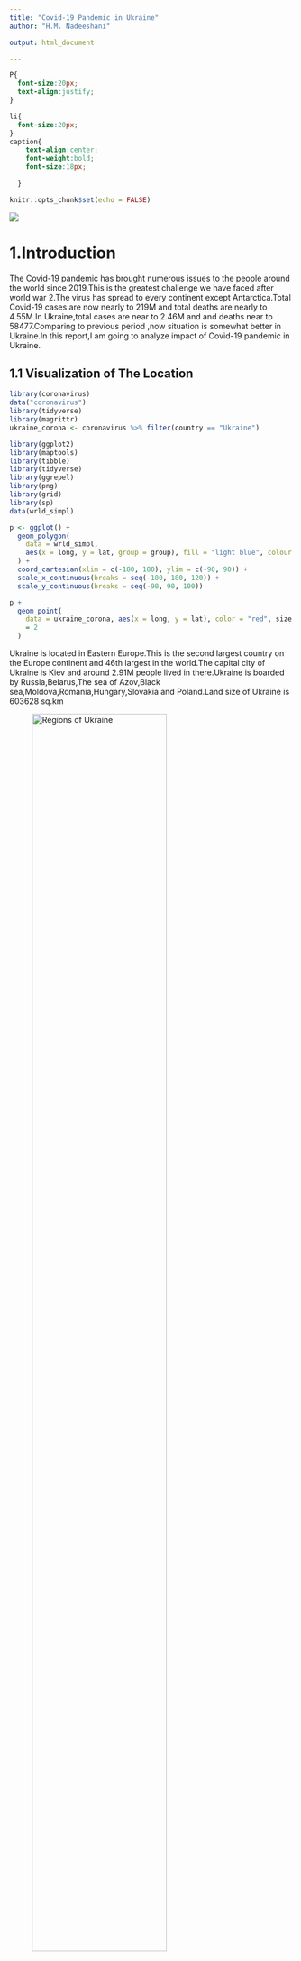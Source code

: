 ---
title: "Covid-19 Pandemic in Ukraine"
author: "H.M. Nadeeshani"

output: html_document

---
```{css,echo=FALSE}
P{
  font-size:20px;
  text-align:justify;
}

li{
  font-size:20px;
}
caption{
    text-align:center;
    font-weight:bold;
    font-size:18px;
    
  }
```

```{r setup, include=FALSE}
knitr::opts_chunk$set(echo = FALSE)

```

![](R.jfif)

# **1.Introduction**

The Covid-19 pandemic has brought numerous issues to the people around the world since 2019.This is the greatest challenge we have faced after world war 2.The virus has spread to every continent except Antarctica.Total Covid-19 cases are now nearly to 219M and total deaths are nearly to 4.55M.In Ukraine,total cases are near to 2.46M and and deaths near to 58477.Comparing to previous period ,now situation is somewhat better in Ukraine.In this report,I am going to analyze impact of Covid-19 pandemic in Ukraine.

##  1.1 Visualization of The Location

```{r fig.cap="Geographical location of Ukraine", message=FALSE, warning=FALSE}

library(coronavirus)
data("coronavirus")
library(tidyverse)
library(magrittr)
ukraine_corona <- coronavirus %>% filter(country == "Ukraine")

library(ggplot2)
library(maptools)
library(tibble)
library(tidyverse)
library(ggrepel)
library(png)
library(grid)
library(sp)
data(wrld_simpl)

p <- ggplot() +
  geom_polygon(
    data = wrld_simpl,
    aes(x = long, y = lat, group = group), fill = "light blue", colour = "white"
  ) +
  coord_cartesian(xlim = c(-180, 180), ylim = c(-90, 90)) +
  scale_x_continuous(breaks = seq(-180, 180, 120)) +
  scale_y_continuous(breaks = seq(-90, 90, 100))

p +
  geom_point(
    data = ukraine_corona, aes(x = long, y = lat), color = "red", size
    = 2
  )

```
  
  Ukraine is located in Eastern Europe.This is the second largest country on the Europe continent and 46th largest in the world.The capital city of Ukraine is Kiev and around 2.91M people lived in there.Ukraine is boarded by Russia,Belarus,The sea of Azov,Black sea,Moldova,Romania,Hungary,Slovakia and Poland.Land size of Ukraine is 603628 sq.km
  
  ![Regions of Ukraine](provinces-of-ukraine-map.png){width=75%}
  
This map shows Ukraine's 24 regions.They are Kirovohad Oblast,Donetsk,Volyn Oblast,Dnipropetrovsk,Zakarpattia Oblast,Kharkiv,Kharkiv Oblast,Donetsk Oblast,Vinnytsia,Sumy Oblast,Dnipropetrovsk Oblast,Luhansk Oblast,Kherson,Luhansk,Poltava Oblast,Zhytomyr Oblast,Lviv Oblast,Kyiv Oblast,Ivano-Frankivsk Oblast,Chernivtsi,Mykolaiv,Cherkasy Oblast,Kherson Oblast and Chernihiv Oblast.Cherkasy Oblast is the biggest region. With a population over 42 million people,Ukraine is the 7th most populous country in Europe.67% of Ukraine total population lives in urban areas.Ukraine is a safe country for travellers.The most Popular destinations in the Ukraine are Kiev and the coast town odessa.Grain,Steel and sunflower oil are most famous goods prodcued in Ukraine to export.

##  1.2 Climate Condition in Ukraine

  Ukraine's average annual temperature range from about 5.5-7 celcius in north and 11-13 celcius in south.January is the coldest month in Ukraine and temperature is about -3 celcius in southwest and -8 celcius in northeast.July is the hottest month and average temperature in this month is 23 celcius in southeast and 18 celcius in the northeast.Ukraine has snowfalls in late November and early December.In Ukraine,Winters are normally mild and rainy with little snow and summers are dry and hot.Moderately Ukraine has warm and humid air from the Atlantic ocean.
  
##  1.3 Lockdown Status of The Ukraine

Covid-19 virus was confirmed to have spread to Ukraine on 3rd March 2020,in Chernivtsi Oblast.On 12th March,Ukraine found two more cases and 17th March they found 6 new cases.First emergency was called on 20th March 2020 in Kyiv Oblast,Chernivtsi Oblast,Zhytomyr Oblast,Dnipropetrovsk Oblast,Ivano-Frankivsk Oblast and Kiev.

In April 6 in 2020 Ukraine impose quarantine.On 21st April in 2020 they extended quarantine until 11th of May.And on the 11th of May they extended the quarantine till 22nd of May.On 25th May Kyiv and Kharkiv were reopened.On 5th June in 2020,they reopened the restuarants,cafes and public places.On 11th November,the government approved weekend lockdowns were non essential businesses would close for the weekend for three weeks.On 8th January in 2021 Ukraine imposed new lockdown until 25th of Januaray.Ukraine started their vaccination programme on 24th February in 2021.In 21st of April covid-19 deaths rise its peak and now also deaths are rising again.In September 2021,Ukraine government extend lockdown restrictions until 1st of October in 2021.



##  1.4 Actions Taken by The Government
  
  Ukraine government took and still taking many actions to prevent from Covid-19.
  
  * Airports
  
   Air traffic in Ukraine has been renewed.
  
  * Public Transport
  
  In Ukraine,passengers should wear masks when they are going on public transport and number of passengers are limited to number of seats in vehicle.
  
  * Metro
  
  Passengers should keep distance in subway cars,on escalators and on platforms while waiting for the train and passengers must wear masks.
  
  * Intercity Transport
  
  In intercity transport passengers are up to 10 people at a time.
  
  * Stores,Pharmacies,petrol stations and banks
  
  Operation is restored and visitors must wear masks at all time on the premises.
  
  * Cafes
  
  Only outdoor terraces are allowed to be opened.The decision making process of opening and closing cafes taken by local authorities.
  
  * Sports Clubs
  
  In sport clubs number of visitors can't exceed 1 person per 10sq m in individual workout and 5 sq m per person during team workouts.
  
  * Events
  
  The government gives permission upto 50 people and indoor religious events,provided 1 person per 5sq m and visitors should maintain a distance of 1.5 meters.
  
  * Medical Institutions
  
  Allowed to provide medicare for during childbirth,cancer patients in hospital and other urgent measures of hospitalization and schedulded operations.
  
  * Educational Institutions 
  
  The 2021/22 academic year for school children and students continues in a remote format.Students can come to take exams after passing observation or self-isolation.
  
  * Rules for foreigners
  
  No travel ban for foreigners but need to have an insuarance policy to cover the cost of covid-19 treatments.
  
  
## 1.5 Vaccination progress in Ukraine

 Ukraine started their vaccination program on 24th of february 2021.In first phase,they vaccinated doctors,ambulance staff,labouratory people and military personnel in the joint forces operation in Donbas.They use astrazenica,Pfizer,Novavax and china's sinovac biotech vaccines for their vaccination program.Current vaccination status of Ukraine is 12.5% Of People got fully vaccinated and 14.9% people got first dose of vaccines.
 
 ---- 
  

# **2. Exploratory Data Analysis**

## 2.1 Confirmed,Recovered and Death Cases in Ukraine

```{r, message=FALSE, warning=FALSE}
library(tidyverse)
library(magrittr)
ukraine_corona <- coronavirus %>% filter(country == "Ukraine")
ukraine_corona<- ukraine_corona[,!names(ukraine_corona)%in% c("province","country","lat","long")]
ukraine_corona <-ukraine_corona[ukraine_corona$date<="2021-07-31",]
confirmed_cases <- filter(ukraine_corona, type == "confirmed")
ggplot(confirmed_cases,aes(x=date,y=cases)) + geom_path(size=1) + labs(title = "Confirmed cases in Ukraine")
 
```
  
  
```{r, message=FALSE, warning=FALSE}
library(tidyverse)
library(magrittr)
ukraine_corona <- coronavirus %>% filter(country == "Ukraine")
ukraine_corona<- ukraine_corona[,!names(ukraine_corona)%in% c("province","country","lat","long")]
ukraine_corona <-ukraine_corona[ukraine_corona$date<="2021-07-31",]
death_cases <- filter(ukraine_corona, type == "death")

ggplot(death_cases,aes(x=date,y=cases)) + geom_path(size=1) + labs(title = "Death cases in Ukraine")
```
     
     
```{r, message=FALSE, warning=FALSE}
library(tidyverse)
library(magrittr)
ukraine_corona <- coronavirus %>% filter(country == "Ukraine")
ukraine_corona<- ukraine_corona[,!names(ukraine_corona)%in% c("province","country","lat","long")]
ukraine_corona <-ukraine_corona[ukraine_corona$date<="2021-07-31",]
recovered_cases <- filter(ukraine_corona, type == "recovered")
ggplot(recovered_cases, aes(date, cases)) + geom_path(size=1) + labs(title = "Recovered cases in Ukraine")
```


```{r, message=FALSE, warning=FALSE,fig.width=12}
library(plotly)
all_cases <- ggplot(ukraine_corona,aes(date, cases, color = type), is.na=FALSE) +
  geom_point() +
  geom_line() +
  ggtitle("All Cases in Ukraine")
 
ggplotly(all_cases)

```

The obeservations for this study taken from 22nd January 2020 to 31st of July 2021.Accoridng to these graphs we can see no.of cases in first weeks is very low.But from April 2020 cases started to increase and in November that wave came its peak.Again end of December cases decreased and again April 2021 cases increased its peak.In April 2021 peak of cases is more than November 2020 peak.But May 2021,cases again started to decrease.Ukraine has more recovered cases than death cases.

  * Highest number of confirmed cases in Ukraine(03-04-2021) = 20456
  * Highest number of death cases in Ukraine(14-04-2021) = 473
  * Highest number of recovered cases in Ukraine(30-04-2021) = 20308


## 2.2 Comparing Deaths with Neighbouring Countries

```{r, message=FALSE, warning=FALSE}

ukraine_corona <- coronavirus %>% filter(country == "Ukraine")
ukraine_corona <-ukraine_corona[ukraine_corona$date<="2021-07-31",]
ukraine_corona_new<-ukraine_corona%>%mutate(cases=replace(cases,which(cases<0),NA))

uk_corona<-coronavirus%>%filter(country=="United Kingdom")
uk_corona <-uk_corona[uk_corona$date<="2021-07-31",]
uk_corona_new<-uk_corona%>%mutate(cases=replace(cases,which(cases<0),NA))

sweden_corona<-coronavirus%>%filter(country=="Sweden")
sweden_corona <-sweden_corona[sweden_corona$date<="2021-07-31",]
sweden_corona_new<-sweden_corona%>%mutate(cases=replace(cases,which(cases<0),NA))

denmark_corona<-coronavirus%>%filter(country=="Denmark")
denmark_corona <-denmark_corona[denmark_corona$date<="2021-07-31",]
denmark_corona_new<-denmark_corona%>%mutate(cases=replace(cases,which(cases<0),NA))

germany_corona<-coronavirus%>%filter(country=="Germany")
germany_corona <-germany_corona[germany_corona$date<="2021-07-31",]
germany_corona_new<-germany_corona%>%mutate(cases=replace(cases,which(cases<0),NA))

italy_corona<-coronavirus%>%filter(country=="Italy")
italy_corona <-italy_corona[italy_corona$date<="2021-07-31",]
italy_corona_new<-italy_corona%>%mutate(cases=replace(cases,which(cases<0),NA))

france_corona<-coronavirus%>%filter(country=="France")
france_corona <-france_corona[france_corona$date<="2021-07-31",]
france_corona_new<-france_corona%>%mutate(cases=replace(cases,which(cases<0),NA))

countries_corona<-as.data.frame(rbind(ukraine_corona,uk_corona_new,sweden_corona_new,denmark_corona_new,germany_corona_new,italy_corona_new,france_corona_new))

countries_death<-countries_corona%>%filter(type=="death")
ggplot(countries_death,
       aes(x=date,y=cases,fill=type,col=country))+
  geom_line()+geom_point()+ 
  facet_wrap(~country,ncol = 4)+coord_flip()+
  ggtitle("Deaths of covid-19 in countries of same continent")

```

```{r, message=FALSE, warning=FALSE,comment=NA}
ukraine_corona <- coronavirus %>% filter(country == "Ukraine")
ukraine_corona<- ukraine_corona[,!names(ukraine_corona)%in% c("province","country","lat","long")]
ukraine_corona <-ukraine_corona[ukraine_corona$date<="2021-07-31",]
ukraine_corona_new<-ukraine_corona%>%mutate(cases=replace(cases,which(cases<0),0))


confirmed_cases <- filter(ukraine_corona_new, type == "confirmed")
death_cases <- filter(ukraine_corona_new, type == "death")
recovered_cases <- filter(ukraine_corona_new, type == "recovered")
merged_list <- cbind(confirmed_cases, "recovered"= recovered_cases$cases, "death" = death_cases$cases)

total_cases <- sum(merged_list$cases)
total_recovery <- sum(merged_list$recovered)
total_death <- sum(merged_list$death)
total_active <- total_cases - (total_recovery + total_death)

library(tidyverse)
library(magrittr)

death_rate_ukraine <- (total_death / total_cases)*100
cat("Death Rate in Ukraine = ",death_rate_ukraine)

uk_corona<-coronavirus%>%filter(country=="United Kingdom")
uk_corona <-uk_corona[uk_corona$date<="2021-07-31",]
uk_corona_new<-uk_corona%>%mutate(cases=replace(cases,which(cases<0),0))

confirmed_cases_uk <- uk_corona_new %>% filter(type == "confirmed")
total_cases_uk <- sum(confirmed_cases_uk$cases)
death_cases_uk <- uk_corona_new %>% filter(type == "death")
total_death_uk <- sum(death_cases_uk$cases)
death_rate_uk <- (total_death_uk/ total_cases_uk)*100
cat("Death Rate in UK = ",death_rate_uk)
  
italy_corona<-coronavirus%>%filter(country=="Italy")
italy_corona <-italy_corona[italy_corona$date<="2021-07-31",]
italy_corona_new<-italy_corona%>%mutate(cases=replace(cases,which(cases<0),0))

confirmed_cases_italy <- italy_corona_new %>% filter(type == "confirmed")
total_cases_italy <- sum(confirmed_cases_italy$cases)
death_cases_italy <- italy_corona_new %>% filter(type == "death")
total_death_italy <- sum(death_cases_italy$cases)
death_rate_italy <- (total_death_italy/ total_cases_italy)*100
cat("Death Rate in Italy = ",death_rate_italy)


denmark_corona<-coronavirus%>%filter(country=="Denmark")
denmark_corona <-denmark_corona[denmark_corona$date<="2021-07-31",]
denmark_corona_new<-denmark_corona%>%mutate(cases=replace(cases,which(cases<0),0))

confirmed_cases_denmark <- denmark_corona_new %>% filter(type == "confirmed")
total_cases_denmark <- sum(confirmed_cases_denmark$cases)
death_cases_denmark <- denmark_corona_new %>% filter(type == "death")
total_death_denmark <- sum(death_cases_denmark$cases)
death_rate_denmark <- (total_death_denmark/ total_cases_denmark)*100
cat("Death Rate in Denmark = ",death_rate_denmark)

france_corona<-coronavirus%>%filter(country=="France")
france_corona <-france_corona[france_corona$date<="2021-07-31",]
france_corona_new<-france_corona%>%mutate(cases=replace(cases,which(cases<0),0))

confirmed_cases_france <- france_corona_new %>% filter(type == "confirmed")
total_cases_france <- sum(confirmed_cases_france$cases)
death_cases_france <- france_corona_new %>% filter(type == "death")
total_death_france <- sum(death_cases_france$cases)
death_rate_france <- (total_death_france/ total_cases_france)*100
cat("Death Rate in France = ",death_rate_france)

germany_corona<-coronavirus%>%filter(country=="Germany")
germany_corona <-germany_corona[germany_corona$date<="2021-07-31",]
germany_corona_new<-germany_corona%>%mutate(cases=replace(cases,which(cases<0),0))

confirmed_cases_germany <- germany_corona_new %>% filter(type == "confirmed")
total_cases_germany <- sum(confirmed_cases_germany$cases)
death_cases_germany<- germany_corona_new %>% filter(type == "death")
total_death_germany<- sum(death_cases_germany$cases)
death_rate_germany <- (total_death_germany/ total_cases_germany)*100
cat("Death Rate in Germany = ",death_rate_germany)





death_rates <- c(death_rate_ukraine,death_rate_uk,death_rate_italy,death_rate_denmark,death_rate_france,death_rate_germany)

barplot(death_rates,xlab="Country",ylab="Death Rate", main="Death Rates of neighbouring countries", horiz=FALSE, names.arg = c("Ukraine", "UK", "Italy", "Denmark","France","Germany"), cex.names = 0.8,col = c("blue","yellow","red", "pink", "grey","green"))


```

According to these two graphs and death rates,We can clearly see Italy has the highest death rate and Ukraine has the third highest death rate.Ukraine's death rate is 2.380894.Denmark has the lowest death rate among these countries.Ukraine is not in good position when comparing death rate with neighbouring countries.

## 2.3 Comparing Recovered Cases with Neighbouring Countries

```{r, message=FALSE, warning=FALSE}
countries_recovered<-countries_corona%>%filter(type=="recovered")
ggplot(countries_recovered,
       aes(x=date,y=cases,fill=type,col=country))+
  geom_line()+geom_point()+ 
  facet_wrap(~country,ncol = 4)+coord_flip()+
  ggtitle("Recovered Cases of covid-19 in countries of same continent")
```


```{r, message=FALSE, warning=FALSE,comment=NA}
ukraine_corona <- coronavirus %>% filter(country == "Ukraine")
ukraine_corona<- ukraine_corona[,!names(ukraine_corona)%in% c("province","country","lat","long")]
ukraine_corona <-ukraine_corona[ukraine_corona$date<="2021-07-31",]
ukraine_corona_new<-ukraine_corona%>%mutate(cases=replace(cases,which(cases<0),0))

confirmed_cases <- filter(ukraine_corona_new, type == "confirmed")
death_cases <- filter(ukraine_corona_new, type == "death")
recovered_cases <- filter(ukraine_corona_new, type == "recovered")
merged_list <- cbind(confirmed_cases, "recovered"= recovered_cases$cases, "death" = death_cases$cases)

total_cases <- sum(merged_list$cases)
total_recovery <- sum(merged_list$recovered)
total_death <- sum(merged_list$death)
total_active <- total_cases - (total_recovery + total_death)

library(tidyverse)
library(magrittr)

recovered_rate_ukraine <- (total_recovery / total_cases)*100
cat("Recovered Rate in Ukraine = ",recovered_rate_ukraine)

uk_corona<-coronavirus%>%filter(country=="United Kingdom")
uk_corona <-uk_corona[uk_corona$date<="2021-07-31",]
uk_corona_new<-uk_corona%>%mutate(cases=replace(cases,which(cases<0),0))
confirmed_cases_uk <- uk_corona_new %>% filter(type == "confirmed")
total_cases_uk <- sum(confirmed_cases_uk$cases)
recovered_cases_uk <- uk_corona_new %>% filter(type == "recovered")
total_recovered_uk <- sum(recovered_cases_uk$cases)
recovered_rate_uk <- (total_recovered_uk/ total_cases_uk)*100
cat("Recovered Rate in United Kingdom = ",recovered_rate_uk)
  
italy_corona<-coronavirus%>%filter(country=="Italy")
italy_corona <-italy_corona[italy_corona$date<="2021-07-31",]
italy_corona_new<-italy_corona%>%mutate(cases=replace(cases,which(cases<0),0))
confirmed_cases_italy <- italy_corona_new %>% filter(type == "confirmed")
total_cases_italy <- sum(confirmed_cases_italy$cases)
recovered_cases_italy <- italy_corona_new %>% filter(type == "recovered")
total_recovered_italy <- sum(recovered_cases_italy$cases)
recovered_rate_italy <- (total_recovered_italy/ total_cases_italy)*100
cat("Recovered Rate in Italy = ",recovered_rate_italy)


denmark_corona<-coronavirus%>%filter(country=="Denmark")
denmark_corona <-denmark_corona[denmark_corona$date<="2021-07-31",]
denmark_corona_new<-denmark_corona%>%mutate(cases=replace(cases,which(cases<0),0))
confirmed_cases_denmark <- denmark_corona_new %>% filter(type == "confirmed")
total_cases_denmark <- sum(confirmed_cases_denmark$cases)
recovered_cases_denmark <- denmark_corona_new %>% filter(type == "recovered")
total_recovered_denmark <- sum(recovered_cases_denmark$cases)
recovered_rate_denmark <- (total_recovered_denmark/ total_cases_denmark)*100
cat("Recovered Rate in Denmark = ",recovered_rate_denmark)

france_corona<-coronavirus%>%filter(country=="France")
france_corona <-france_corona[france_corona$date<="2021-07-31",]
france_corona_new<-france_corona%>%mutate(cases=replace(cases,which(cases<0),0))
confirmed_cases_france <- france_corona_new %>% filter(type == "confirmed")
total_cases_france <- sum(confirmed_cases_france$cases)
recovered_cases_france <- france_corona_new %>% filter(type == "recovered")
total_recovered_france <- sum(recovered_cases_france$cases)
recovered_rate_france <- (total_recovered_france/ total_cases_france)*100
cat("Recovered Rate in France = ",recovered_rate_france)

germany_corona<-coronavirus%>%filter(country=="Germany")
germany_corona <-germany_corona[germany_corona$date<="2021-07-31",]
germany_corona_new<-germany_corona%>%mutate(cases=replace(cases,which(cases<0),0))
confirmed_cases_germany <- germany_corona_new %>% filter(type == "confirmed")
total_cases_germany <- sum(confirmed_cases_germany$cases)
recovered_cases_germany<- germany_corona_new %>% filter(type == "recovered")
total_recovered_germany<- sum(recovered_cases_germany$cases)
recovered_rate_germany <- (total_recovered_germany/ total_cases_germany)*100
cat("Recovered Rate in Germany = ",recovered_rate_germany)




recovered_rates <- c(recovered_rate_ukraine,recovered_rate_uk,recovered_rate_italy,recovered_rate_denmark,recovered_rate_france,recovered_rate_germany)

barplot(recovered_rates,xlab="Country",ylab="Recovered Rate", main="Recovered Rates of neighbouring countries", horiz=FALSE, names.arg = c("Ukraine", "UK", "Italy", "Denmark","France","Germany"), cex.names = 0.8,col = c("blue","yellow","red", "pink", "grey","green"))

```

According to these plots and rates Germany has the highest recovered rate and Ukraine has the second highest.Ukraine's recovered rate is 96.66951.UK has the lowest recovered rate.When comparing recovered rates with neighbouring countries,Ukraine is in a good position.

## 2.4 Comparing Death Rate with India,Australia and United States

```{r, message=FALSE, warning=FALSE,comment=NA}
ukraine_corona <- coronavirus %>% filter(country == "Ukraine")
ukraine_corona<- ukraine_corona[,!names(ukraine_corona)%in% c("province","country","lat","long")]
ukraine_corona <-ukraine_corona[ukraine_corona$date<="2021-07-31",]
ukraine_corona_new<-ukraine_corona%>%mutate(cases=replace(cases,which(cases<0),0))


confirmed_cases <- filter(ukraine_corona_new, type == "confirmed")
death_cases <- filter(ukraine_corona_new, type == "death")
recovered_cases <- filter(ukraine_corona_new, type == "recovered")
merged_list <- cbind(confirmed_cases, "recovered"= recovered_cases$cases, "death" = death_cases$cases)

total_cases <- sum(merged_list$cases)
total_recovery <- sum(merged_list$recovered)
total_death <- sum(merged_list$death)
total_active <- total_cases - (total_recovery + total_death)

library(tidyverse)
library(magrittr)

death_rate_ukraine <- (total_death / total_cases)*100
cat("Death Rate in Ukraine = ",death_rate_ukraine)

us_corona<-coronavirus%>%filter(country=="US")
us_corona <-us_corona[us_corona$date<="2021-07-31",]
us_corona_new<-us_corona%>%mutate(cases=replace(cases,which(cases<0),0))

confirmed_cases_us <- us_corona_new %>% filter(type == "confirmed")
total_cases_us <- sum(confirmed_cases_us$cases)
death_cases_us <- us_corona_new %>% filter(type == "death")
total_death_us <- sum(death_cases_us$cases)
death_rate_us <- (total_death_us/ total_cases_us)*100
cat("Death Rate in US = ",death_rate_us)
  
australia_corona<-coronavirus%>%filter(country=="Australia")
australia_corona <-australia_corona[australia_corona$date<="2021-07-31",]
australia_corona_new<-australia_corona%>%mutate(cases=replace(cases,which(cases<0),0))

confirmed_cases_australia <- australia_corona_new %>% filter(type == "confirmed")
total_cases_australia <- sum(confirmed_cases_australia$cases)
death_cases_australia<- australia_corona_new %>% filter(type == "death")
total_death_australia <- sum(death_cases_australia$cases)
death_rate_australia <- (total_death_australia/ total_cases_australia)*100
cat("Death Rate in Australia = ",death_rate_australia)

india_corona<-coronavirus%>%filter(country=="India")
india_corona <-india_corona[india_corona$date<="2021-07-31",]
india_corona_new<-india_corona%>%mutate(cases=replace(cases,which(cases<0),0))

confirmed_cases_india <- india_corona_new %>% filter(type == "confirmed")
total_cases_india <- sum(confirmed_cases_india$cases)
death_cases_india <- india_corona_new %>% filter(type == "death")
total_death_india <- sum(death_cases_india$cases)
death_rate_india <- (total_death_india/ total_cases_india)*100
cat("Death Rate in India = ",death_rate_india)

death_rates <- c(death_rate_ukraine,death_rate_us,death_rate_australia,death_rate_india)

barplot(death_rates,xlab="Country",ylab="Death Rate", main="Death Rates Comparison", horiz=FALSE, names.arg = c("Ukraine", "US","Australia","India"), cex.names = 0.8,col = c("red","yellow","grey","green"))
```

US,India and Australia are major most affected covid-19 countries in Asia,North America and Oceania continents.When comparing Ukraine death rate with them Ukraine has the second highest death rate and Australia has the highest.India has the lowest death rate among these countries.So comparing with these countries Ukraine is not in a good position about death rates.


## 2.5 Comparing Recovered Rate with India,Australia and United States

```{r, message=FALSE, warning=FALSE,comment=NA}
ukraine_corona <- coronavirus %>% filter(country == "Ukraine")
ukraine_corona<- ukraine_corona[,!names(ukraine_corona)%in% c("province","country","lat","long")]
ukraine_corona <-ukraine_corona[ukraine_corona$date<="2021-07-31",]
ukraine_corona_new<-ukraine_corona%>%mutate(cases=replace(cases,which(cases<0),0))

confirmed_cases <- filter(ukraine_corona_new, type == "confirmed")
death_cases <- filter(ukraine_corona_new, type == "death")
recovered_cases <- filter(ukraine_corona_new, type == "recovered")
merged_list <- cbind(confirmed_cases, "recovered"= recovered_cases$cases, "death" = death_cases$cases)

total_cases <- sum(merged_list$cases)
total_recovery <- sum(merged_list$recovered)
total_death <- sum(merged_list$death)
total_active <- total_cases - (total_recovery + total_death)

library(tidyverse)
library(magrittr)

recovered_rate_ukraine <- (total_recovery / total_cases)*100
cat("Recovered Rate in Ukraine = ",recovered_rate_ukraine)

us_corona<-coronavirus%>%filter(country=="US")
us_corona <-us_corona[us_corona$date<="2021-07-31",]
us_corona_new<-us_corona%>%mutate(cases=replace(cases,which(cases<0),0))
confirmed_cases_us <- us_corona_new %>% filter(type == "confirmed")
total_cases_us <- sum(confirmed_cases_us$cases)
recovered_cases_us <- us_corona_new %>% filter(type == "recovered")
total_recovered_us <- sum(recovered_cases_us$cases)
recovered_rate_us <- (total_recovered_us/ total_cases_us)*100
cat("Recovered Rate in US = ",recovered_rate_us)
  
australia_corona<-coronavirus%>%filter(country=="Australia")
australia_corona <-australia_corona[australia_corona$date<="2021-07-31",]
australia_corona_new<-australia_corona%>%mutate(cases=replace(cases,which(cases<0),0))
confirmed_cases_australia <- australia_corona_new %>% filter(type == "confirmed")
total_cases_australia <- sum(confirmed_cases_australia$cases)
recovered_cases_australia <- australia_corona_new %>% filter(type == "recovered")
total_recovered_australia <- sum(recovered_cases_australia$cases)
recovered_rate_australia <- (total_recovered_australia/ total_cases_australia)*100
cat("Recovered Rate in Australia = ",recovered_rate_australia)

india_corona<-coronavirus%>%filter(country=="India")
india_corona <-india_corona[india_corona$date<="2021-07-31",]
india_corona_new<-india_corona%>%mutate(cases=replace(cases,which(cases<0),0))
confirmed_cases_india <- india_corona_new %>% filter(type == "confirmed")
total_cases_india <- sum(confirmed_cases_india$cases)
recovered_cases_india <- india_corona_new %>% filter(type == "recovered")
total_recovered_india <- sum(recovered_cases_india$cases)
recovered_rate_india <- (total_recovered_india/ total_cases_india)*100
cat("Recovered Rate in India = ",recovered_rate_india)

recovered_rates_new <- c(recovered_rate_ukraine,recovered_rate_us,recovered_rate_australia,recovered_rate_india)

barplot(recovered_rates_new,xlab="Country",ylab="Recovered Rate", main="Recovered Rates Comparison", horiz=FALSE, names.arg = c("Ukraine", "US","Australia","India"), cex.names = 0.8,col = c("red","yellow","grey","green"))
```

When comparing Ukraine's recovered rate with India,US and Australia, Ukraine has the second highest recovered rate.India has the highest recovered rate among these countries and US has the lowest recovered rate.So comparing with these countries Ukraine is in a good position about recovered rates.

----

# **3.0 Discussion**

The data taken from 22nd January to 31st of July 2021.The data is loaded from corona virus package in R.Some recovered,death and confirmed cases data sets contained negative values.The reason for this is,at first stage some patients test positive and later on diagnosed as negative.August and September(2021) data not be taken for the analysis.Because data are missing in these months.So current status of the country cannot be made.When selecting countries for comparison,first I get popular countries in same continent with Ukraine.Italy and Uk  covid pandemic is more popular last year in the world.So I specially decided to get these two countries.Also I get Denmark,France and Germany for this comparison.Then I compared Ukraine with US,Australia and India.Pandemic of US and India is also more popular in this year and last year in worldwide.Australia is the most affected country in Oceania continent.So I decided to compare Ukraine with these countries.

----

# **4.0 Conclusion**

Ukraine situation is stable and much better comparing with other countries when 31.07.2021.Ukraine neared to pandemic peak in April 2021.When we consider with other countries, recovered rate is much better in Ukraine but death rate is not.Ukraine government has taken many successful decisions to prevent from covid-19.In public places and when traveling public transportation wearing mask and maintain social distance is essential thing in Ukraine now.And vaccination program in Ukraine shows a good progress.Therefore pandemic situation is now under control in Ukraine.

----

# **5.0 References**

  * Covid-19 in Ukraine - https://wwwnc.cdc.gov/travel/notices/covid-3/coronavirus-ukraine

  * Climate change in Ukraine - https://www.climatechangepost.com/ukraine/climate-change/

  * Covid-19 pandemic in Ukraine - https://covid19.gov.ua/en/

  * Adminstrative divisions of Ukraie - https://en.wikipedia.org/wiki/Regions_of_Ukraine

  * Ukraine - https://en.wikipedia.org/wiki/Ukraine

  * Assignment-Help file - https://hellor.netlify.app/slides/coronavirus_assignment_help_file
  
  * Covid-19 vaccination pace accelarates in Ukraine - https://covid.unian.info/covid-in-ukraine-daily-deaths-rise-sharply-as-of-march-10-11347318.html
  
  * Ukraine takes first delivery of astrazenica vaccine for covid-19 - https://www.rferl.org/a/ukraine-covid-19-astrazeneca-vaccine-first-delivery/31117396.html
